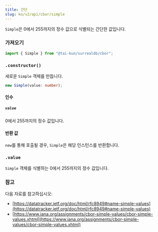 ```yaml
---
title: 간단
slug: ko/v2/api/cbor/simple
---
```



`Simple`은 0에서 255까지의 정수 값으로 식별되는 간단한 값입니다.

### 가져오기

```ts
import { Simple } from "@tai-kun/surrealdb/cbor";
```

### `.constructor()`

새로운 `Simple` 객체를 만듭니다.

```ts
new Simple(value: number);
```

#### 인수

##### `value`

0에서 255까지의 정수 값입니다.

#### 반환 값

`new`를 통해 호출될 경우, `Simple`은 해당 인스턴스를 반환합니다.

### `.value` <Badge variant="instance" /><Badge variant="property" />

`Simple` 객체를 식별하는 0에서 255까지의 정수 값입니다.

### 참고

다음 자료를 참고하십시오:

- [https://datatracker.ietf.org/doc/html/rfc8949#name-simple-values](https://datatracker.ietf.org/doc/html/rfc8949#name-simple-values)
- [https://www.iana.org/assignments/cbor-simple-values/cbor-simple-values.xhtml](https://www.iana.org/assignments/cbor-simple-values/cbor-simple-values.xhtml)
